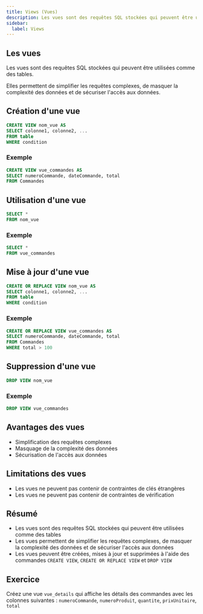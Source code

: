 ```yaml
---
title: Views (Vues)
description: Les vues sont des requêtes SQL stockées qui peuvent être utilisées comme des tables
sidebar:
  label: Views
---
```



<Slide>

## Les vues

Les vues sont des requêtes SQL stockées qui peuvent être utilisées comme des tables.

Elles permettent de simplifier les requêtes complexes, de masquer la complexité des données et de sécuriser l'accès aux données.

</Slide>

<Slide>

## Création d'une vue

```sql
CREATE VIEW nom_vue AS
SELECT colonne1, colonne2, ...
FROM table
WHERE condition
```

</Slide>

<Slide>

### Exemple

```sql
CREATE VIEW vue_commandes AS
SELECT numeroCommande, dateCommande, total
FROM Commandes
```

</Slide>

<Slide>

## Utilisation d'une vue

```sql
SELECT *
FROM nom_vue
```

</Slide>

<Slide>

### Exemple

```sql
SELECT *
FROM vue_commandes
```

</Slide>

<Slide>

## Mise à jour d'une vue

```sql
CREATE OR REPLACE VIEW nom_vue AS
SELECT colonne1, colonne2, ...
FROM table
WHERE condition
```

</Slide>

<Slide>

### Exemple

```sql
CREATE OR REPLACE VIEW vue_commandes AS
SELECT numeroCommande, dateCommande, total
FROM Commandes
WHERE total > 100
```

</Slide>

<Slide>

## Suppression d'une vue

```sql
DROP VIEW nom_vue
```

</Slide>

<Slide>

### Exemple

```sql
DROP VIEW vue_commandes
```

</Slide>

<Slide>

## Avantages des vues

- Simplification des requêtes complexes
- Masquage de la complexité des données
- Sécurisation de l'accès aux données

</Slide>

<Slide>

## Limitations des vues

- Les vues ne peuvent pas contenir de contraintes de clés étrangères
- Les vues ne peuvent pas contenir de contraintes de vérification

</Slide>

<Slide>

## Résumé

- Les vues sont des requêtes SQL stockées qui peuvent être utilisées comme des tables
- Les vues permettent de simplifier les requêtes complexes, de masquer la complexité des données et de sécuriser l'accès aux données
- Les vues peuvent être créées, mises à jour et supprimées à l'aide des commandes `CREATE VIEW`, `CREATE OR REPLACE VIEW` et `DROP VIEW`

</Slide>

<Slide>

## Exercice

Créez une vue `vue_details` qui affiche les détails des commandes avec les colonnes suivantes : `numeroCommande`, `numeroProduit`, `quantite`, `prixUnitaire`, `total`

</Slide>
